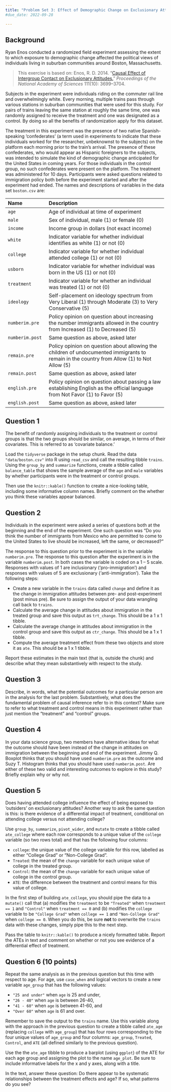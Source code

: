 ```yaml
---
title: "Problem Set 3: Effect of Demographic Change on Exclusionary Attitudes "
#due_date: 2022-09-28

---
```





## Background

Ryan Enos conducted a randomized field experiment assessing the extent to which exposure to demographic change affected the political views of individuals living in suburban communities around Boston, Massachusetts.

> This exercise is based on: Enos, R. D. 2014. “[Causal Effect of  Intergroup Contact on Exclusionary Attitudes.](http://dx.doi.org/10.1073/pnas.1317670111)” *Proceedings of the National Academy of Sciences* 111(10): 3699–3704.

Subjects in the experiment were individuals riding on the commuter rail line and overwhelmingly white. Every morning, multiple trains pass through various stations in suburban communities that were used for this study. For pairs of trains leaving the same station at roughly the same time, one was randomly assigned to receive the treatment and one was designated as a control. By doing so all the benefits of randomization apply for this dataset.

The treatment in this experiment was the presence of two native Spanish-speaking 'confederates' (a term used in experiments to indicate that these individuals worked for the researcher, unbeknownst to the subjects) on the platform each morning prior to the train's arrival. The presence of these confederates, who would appear as Hispanic foreigners to the subjects, was intended to simulate the kind of demographic change anticipated for the United States in coming years. For those individuals in the control group, no such confederates were present on the platform. The treatment was administered for 10 days. Participants were asked questions related to immigration policy both before the experiment started and after the experiment had ended. The names and descriptions of variables in the data set `boston.csv` are:

 -------------------- ----------------------------------------------------------
 Name                 Description
 -------------------- ----------------------------------------------------------
 `age`                Age of individual at time of experiment

 `male`               Sex of individual, male (1) or female (0)

 `income`             Income group in dollars (not exact income)

 `white`              Indicator variable for whether individual
                      identifies as white (1) or not (0)

 `college`            Indicator variable for whether individual
                      attended college (1) or not (0)

 `usborn`             Indicator variable for whether individual was
                      born in the US (1) or not (0)

 `treatment`          Indicator variable for whether an individual
                      was treated (1) or not (0)

 `ideology`           Self-placement on ideology spectrum from Very Liberal (1)
                      through Moderate (3) to Very Conservative (5)

 `numberim.pre`       Policy opinion on question about increasing the number
                      immigrants allowed in the country from Increased (1) to Decreased (5)

 `numberim.post`      Same question as above, asked later

 `remain.pre`         Policy opinion on question about allowing the children of
                      undocumented immigrants to remain in the country from
                      Allow (1) to Not Allow (5)

 `remain.post`        Same question as above, asked later

 `english.pre`        Policy opinion on question about passing a law establishing
                      English as the official language from Not Favor (1) to Favor (5)

 `english.post`       Same question as above, asked later

 ------------------------------------------------------------------------------

## Question 1 

The benefit of randomly assigning individuals to the treatment or control groups is that the two groups should be similar, on average, in terms of their covariates. This is referred to as 'covariate balance.'


Load the `tidyverse` package in the setup chunk. Read the data `"data/boston.csv"` into R using `read_csv` and call the resulting tibble `trains`. Using the `group_by` and `summarize` functions, create a tibble called `balance_table` that shows the sample average of the `age` and `male` variables by whether participants were in the  treatment or control groups. 

Then use the `knitr::kable()` function to create a nice-looking table, including some informative column names. Briefly comment on the whether you think these variables appear balanced.


## Question 2

Individuals in the experiment were asked a series of questions both at the beginning and the end of the experiment. One such question was "Do you think the number of immigrants from Mexico who are permitted to come to the United States to live should be increased, left the same, or decreased?"

The response to this question prior to the experiment is in the variable `numberim.pre`. The response to this question after the experiment is in the variable `numberim.post`. In both cases the variable is coded on a 1 -- 5 scale. Responses with values of 1 are inclusionary ('pro-immigration') and responses with values of 5 are exclusionary ('anti-immigration'). Take the following steps:

- Create a new variable in the `trains` data called `change` and define it as the change in immigration attitudes between pre- and post-experiment (post minus pre). Be sure to assign the output of your data wrangling call back to `trains`. 
- Calculate the average change in attitudes about immigration in the treated group and save this output as `trt_change`. This should be a 1 x 1 tibble. 
- Calculate the average change in attitudes about immigration in the control group and save this output as `ctr_change`. This should be a 1 x 1 tibble.
- Compute the average treatment effect from these two objects and store it as `ate`.  This should be a 1 x 1 tibble.

Report these estimates in the main text (that is, outside the chunk) and describe what they mean substantively with respect to the study. 


## Question 3 

Describe, in words, what the potential outcomes for a particular person are in the analysis for the last problem. Substantively, what does the fundamental problem of causal inference refer to in this context? Make sure to refer to what treatment and control means in this experiment rather than just mention the "treatment" and "control" groups.


## Question 4 

In your data science group, two members have alternative ideas for what the outcome should have been instead of the change in attitudes on immigration between the beginning and end of the experiment. Jimmy Q. Boxplot thinks that you should have used `numberim.pre` as the outcome and Suzy T. Histogram thinks that you should have used `numberim.post`. Are either of these two valid and interesting outcomes to explore in this study? Briefly explain why or why not.


## Question 5 

Does having attended college influence the effect of being exposed to 'outsiders' on exclusionary attitudes? Another way to ask the same question is this: is there evidence of a differential impact of treatment, conditional on attending college versus not attending college?


Use `group_by`, `summarize`, `pivot_wider`, and `mutate` to create a tibble called `ate_college` where each row corresponds to a unique value of the `college` variable (so two rows total) and that has the following four columns:

- `college`: the unique value of the college variable for this row, labelled as either "College Grad" or "Non-College Grad". 
- `Treated`: the mean of the `change` variable for each unique value of college in the treated group. 
- `Control`: the mean of the `change` variable for each unique value of college in the control group. 
- `ATE`: the difference between the treatment and control means for this value of college. 


In the first step of building `ate_college`, you should pipe the data to a `mutate()` call that (a) modifies the `treatment` to be `"Treated"` when `treatment == 1` and `"Control"` when `treatment == 0` and (b) modifies the `college` variable to be `"College Grad"` when `college == 1` and `"Non-College Grad"` when `college == 0`. When you do this, be sure **not** to overwrite the `trains` data with these changes, simply pipe this to the next step. 

Pass the table to `knitr::kable()` to produce a nicely formatted table. Report the ATEs in text and comment on whether or not you see evidence of a differential effect of treatment.


## Question 6 (10 points)

Repeat the same analysis as in the previous question but this time with respect to age. For age, use `case_when` and logical vectors to create a new variable `age_group` that has the following values:

- `"25 and under"` when `age` is 25 and under,
- `"26 - 40"` when `age` is between 26-40,
- `"41 - 60"` when `age` is between 41-60, and
- `"Over 60"` when `age` is 61 and over.

Remember to save the output to the `trains` name. Use this variable along with the approach in the previous question to create a tibble called `ate_age` (replacing `college` with `age_group`) that has four rows corresponding to the four unique values of `age_group` and four columns:  `age_group`, `Treated`,  `Control`, and `ATE` (all defined similarly to the previous question). 

Use the the `ate_age` tibble to produce a barplot (using `ggplot`) of the ATE for each age group and assigning the plot to the name `age_plot`. Be sure to include informative labels for the x and y axes, along with a title. 

In the text, answer these question: Do there appear to be systematic relationships between the treatment effects and age? If so, what patterns do you see?


